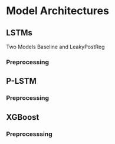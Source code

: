 # Model Architectures {#methods}

## LSTMs

Two Models Baseline and LeakyPostReg

### Preprocessing

## P-LSTM

### Preprocessing


## XGBoost

### Preprocesssing

